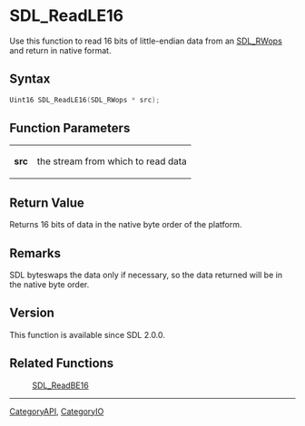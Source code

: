 = SDL_ReadLE16 =

Use this function to read 16 bits of little-endian data from an [[SDL_RWops]] and return in native format.

== Syntax ==

<syntaxhighlight lang='c'>
Uint16 SDL_ReadLE16(SDL_RWops * src);
</syntaxhighlight>

== Function Parameters ==

{|
|'''src'''
|the stream from which to read data
|}

== Return Value ==

Returns 16 bits of data in the native byte order of the platform.

== Remarks ==

SDL byteswaps the data only if necessary, so the data returned will be in
the native byte order.

== Version ==

This function is available since SDL 2.0.0.

== Related Functions ==

:[[SDL_ReadBE16]]

----
[[CategoryAPI]], [[CategoryIO]]


